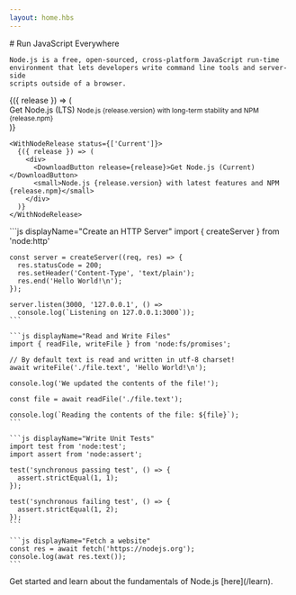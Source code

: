 ```yaml
---
layout: home.hbs
---
```


<section>
  <WithBadge section="index" />

  <div>
    # Run JavaScript Everywhere

    Node.js is a free, open-sourced, cross-platform JavaScript run-time
    environment that lets developers write command line tools and server-side
    scripts outside of a browser.

  </div>
  <div>
    <WithNodeRelease status={['Active LTS', 'Maintenance LTS']}>
      {({ release }) => (
        <div>
          <DownloadButton release={release}>Get Node.js (LTS)</DownloadButton>
          <small>Node.js {release.version} with long-term stability and NPM {release.npm}</small>
        </div>
      )}
    </WithNodeRelease>

    <WithNodeRelease status={['Current']}>
      {({ release }) => (
        <div>
          <DownloadButton release={release}>Get Node.js (Current)</DownloadButton>
          <small>Node.js {release.version} with latest features and NPM {release.npm}</small>
        </div>
      )}
    </WithNodeRelease>

  </div>
</section>

<section>
  <div>
    ```js displayName="Create an HTTP Server"
    import { createServer } from 'node:http'

    const server = createServer((req, res) => {
      res.statusCode = 200;
      res.setHeader('Content-Type', 'text/plain');
      res.end('Hello World!\n');
    });

    server.listen(3000, '127.0.0.1', () =>
      console.log(`Listening on 127.0.0.1:3000`));
    ```

    ```js displayName="Read and Write Files"
    import { readFile, writeFile } from 'node:fs/promises';

    // By default text is read and written in utf-8 charset!
    await writeFile('./file.text', 'Hello World!\n');

    console.log('We updated the contents of the file!');

    const file = await readFile('./file.text');

    console.log(`Reading the contents of the file: ${file}`);
    ```

    ```js displayName="Write Unit Tests"
    import test from 'node:test';
    import assert from 'node:assert';

    test('synchronous passing test', () => {
      assert.strictEqual(1, 1);
    });

    test('synchronous failing test', () => {
      assert.strictEqual(1, 2);
    });
    ```

    ```js displayName="Fetch a website"
    const res = await fetch('https://nodejs.org');
    console.log(awat res.text());
    ```

  </div>
  Get started and learn about the fundamentals of Node.js [here](/learn).
</section>

